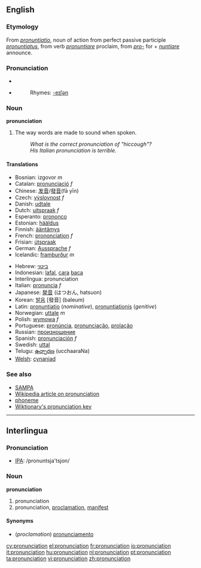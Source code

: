 ==English==
===Etymology===
From {{L.}} ''[[pronuntiatio]]'', noun of action from perfect passive participle ''[[pronuntiatus]]'', from verb ''[[pronuntiare]]'' proclaim, from ''[[pro-]]'' for + ''[[nuntiare]]'' announce.

===Pronunciation===
*{{IPA|/pɹə''ʊ''ˌnʌnsɪˈeɪʃən/}}
*{{audio|en-us-pronunciation.ogg|Audio (US)}}
*:Rhymes: [[Rhymes:English:-eɪʃǝn|-eɪʃǝn]]

===Noun===
'''pronunciation''' 
#The way words are made to sound when spoken.
#:''What is the correct pronunciation of "hiccough"?''
#:''His Italian pronunciation is terrible.''

====Translations====
{{top}}
*Bosnian: izgovor ''m''
*Catalan: [[pronunciació]] ''f''
*Chinese: [[发音]]/[[發音]](fā yīn)
*Czech: [[výslovnost]] ''f''
*Danish: [[udtale]]
*Dutch: [[uitspraak]] ''f''
*Esperanto: [[prononco]]
*Estonian: [[hääldus]]
*Finnish: [[ääntämys]]
*French: [[prononciation]] ''f''
*Frisian: [[útspraak]]
*German: [[Aussprache]] ''f''
*Icelandic: [[framburður]] ''m''
{{mid}}
*Hebrew: [[ביטוי]]
*Indonesian: [[lafal]], [[cara]] [[baca]]
*Interlingua: pronunciation
*Italian: [[pronuncia]] ''f''
*Japanese: [[発音]] (はつおん, hatsuon)
*Korean: [[발음]] [發音] (baleum)
*Latin: [[pronuntiatio]] (''nominative''), [[pronuntiationis]] (''genitive'')
*Norwegian: [[uttale]] ''m''
*Polish: [[wymowa]] ''f''
*Portuguese: [[pronúncia]], [[pronunciação]], [[prolação]]
*Russian: [[произношение]]
*Spanish: [[pronunciación]] ''f''
*Swedish: [[uttal]]
*Telugu: [[ఉచ్ఛారణ]] (ucchaaraNa)
*[[Welsh]]: [[cynaniad]]
{{bottom}}

===See also===
*[[SAMPA]]
*[[w:pronunciation|Wikipedia article on pronunciation]]
*[[phoneme]]
*[[Wiktionary:Pronunciation key|Wiktionary's pronunciation key]]

----
==Interlingua==
===Pronunciation===
*[[IPA]]: /pronuntsja'tsjon/

===Noun===
'''pronunciation'''

#pronunciation
#pronunciation, [[proclamation]], [[manifest]]

====Synonyms====
*(''proclamation'') [[pronunciamento]]

[[cy:pronunciation]]
[[el:pronunciation]]
[[fr:pronunciation]]
[[io:pronunciation]]
[[it:pronunciation]]
[[hu:pronunciation]]
[[nl:pronunciation]]
[[pt:pronunciation]]
[[ta:pronunciation]]
[[vi:pronunciation]]
[[zh:pronunciation]]